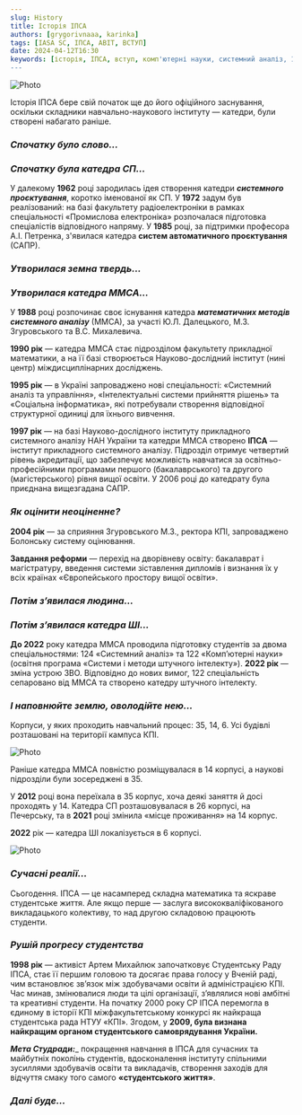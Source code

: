 ```yaml
---
slug: History
title: Історія ІПСА
authors: [grygorivnaaa, karinka]
tags: [IASA SC, ІПСА, ABIT, ВСТУП]
date: 2024-04-12T16:30
keywords: [історія, ІПСА, вступ, комп'ютерні науки, системний аналіз, 122, 124, ММСА, СП, ШІ, кафедра, КПІ]
---
```


![Photo](./історія_ІПСА.png)

<!--truncate-->

Історія ІПСА бере свій початок ще до його офіційного заснування, оскільки складники навчально-наукового інституту — катедри, були створені набагато раніше.

### **_Спочатку було слово…_**
### **_Спочатку була катедра СП…_**

У далекому **1962** році зародилась ідея створення катедри **_системного проєктування_**, коротко іменованої як СП. У **1972** задум був реалізований: на базі факультету радіоелектроніки в рамках спеціальності «Промислова електроніка» розпочалася підготовка спеціалістів відповідного напряму.  У **1985** році, за підтримки професора А.І. Петренка, з'явилася катедра **систем автоматичного проєктування** (САПР).

### **_Утворилася земна твердь…_**
### **_Утворилася катедра ММСА…_**


У **1988** році розпочинає своє існування катедра **_математичних методів системного аналізу_** (ММСА),  за участі Ю.Л. Далецького, М.З. Згуровського та В.С. Михалевича.

**1990 рік** — катедра ММСА стає підрозділом факультету прикладної математики, а на її базі створюється Науково-дослідний інститут (нині центр) міждисциплінарних досліджень.

**1995 рік** — в Україні запроваджено нові спеціальності: «Системний аналіз та управління», «Інтелектуальні системи прийняття рішень» та «Соціальна інформатика», які потребували створення відповідної структурної одиниці для їхнього вивчення.

**1997 рік** — на базі Науково-дослідного інституту прикладного системного аналізу НАН України та катедри ММСА створено
**ІПСА** — інститут прикладного системного аналізу. Підрозділ отримує четвертий рівень акредитації, що забезпечує можливість навчатися за освітньо-професійними програмами першого (бакалаврського) та другого (магістерського) рівня вищої освіти. У 2006 році до катедрату була приєднана вищезгадана САПР.

### **_Як оцінити неоціненне?_**

**2004 рік** — за сприяння Згуровського М.З., ректора КПІ, запроваджено Болонську систему оцінювання.

**Завдання реформи** — перехід на дворівневу освіту: бакалаврат і магістратуру, введення системи зіставлення дипломів і визнання їх у всіх країнах «Європейського простору вищої освіти».

### **_Потім з’явилася людина…_**
### **_Потім з’явилася катедра ШІ…_**


**До 2022** року катедра ММСА проводила підготовку студентів за двома спеціальностями: 124 «Системний аналіз» та 122 «Комп’ютерні науки» (освітня програма «Системи і методи штучного інтелекту»).
**2022 рік** — зміна устрою ЗВО. Відповідно до нових вимог, 122 спеціальність сепаровано від ММСА та створено катедру штучного інтелекту.

### **_І наповнюйте землю, оволодійте нею…_**

Корпуси, у яких проходить навчальний процес: 35, 14, 6. Усі будівлі розташовані на території кампуса КПІ.

![Photo](./3photo.jpg)

Раніше катедра ММСА повністю розміщувалася в 14 корпусі, а наукові підрозділи були зосереджені в 35.

У **2012** році вона переїхала в 35 корпус, хоча деякі заняття й досі проходять у 14. Катедра СП розташовувалася в 26 корпусі, на Печерську, та в **2021** році змінила «місце проживання» на 14 корпус.

**2022** рік — катедра ШІ локалізується в 6 корпусі.

![Photo](./stare.png)

### **_Сучасні реалії…_**

Сьогодення. ІПСА — це насамперед складна математика та яскраве студентське життя. Але якщо перше — заслуга висококваліфікованого викладацького колективу, то над другою складовою працюють студенти.

### **_Рушій прогресу студентства_**

**1998 рік** — активіст  Артем Михайлюк започатковує Студентську Раду ІПСА, стає її першим головою та досягає права голосу у Вченій раді, чим встановлює зв’язок між здобувачами освіти й адміністрацією КПІ. Час минав, змінювалися люди та цілі організації, з’являлися нові амбітні та креативні студенти. На початку 2000 року СР ІПСА перемогла в єдиному в історії КПІ міжфакультетському конкурсі як найкраща студентська рада НТУУ «КПІ». Згодом, у **2009, була визнана найкращим органом студентського самоврядування України.**

**_Мета Студради:_**_ покращення навчання в ІПСА для сучасних та майбутніх поколінь студентів, вдосконалення інституту спільними зусиллями здобувачів освіти та викладачів, створення заходів для відчуття смаку того самого __«студентського життя»__.

### **_Далі буде…_**
